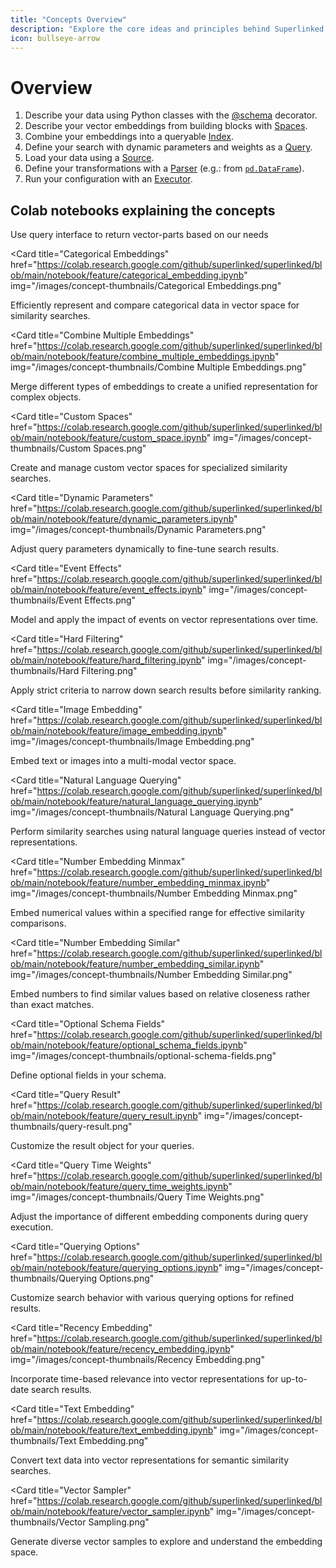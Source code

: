 ```yaml
---
title: "Concepts Overview"
description: "Explore the core ideas and principles behind Superlinked's functionality"
icon: bullseye-arrow
---
```


# Overview

1. Describe your data using Python classes with the [@schema](../reference/common/schema/schema.md) decorator.
2. Describe your vector embeddings from building blocks with [Spaces](../reference/dsl/space/index.md).
3. Combine your embeddings into a queryable [Index](../reference/dsl/index/index.md).
4. Define your search with dynamic parameters and weights as a [Query](../reference/dsl/query/query.md).
5. Load your data using a [Source](../reference/dsl/source/index.md).
6. Define your transformations with a [Parser](https://docs.superlinked.com/reference/components/parser) (e.g.: from [`pd.DataFrame`](../reference/common/parser/dataframe_parser.md)).
7. Run your configuration with an [Executor](../reference/dsl/executor/in_memory/in_memory_executor.md).

## Colab notebooks explaining the concepts

<CardGroup cols={3}>
<Card 
  title="Accessing stored vector parts" 
  href="https://colab.research.google.com/github/superlinked/superlinked/blob/main/notebook/feature/accessing_stored_vector_parts.ipynb" 
  img="/images/concept-thumbnails/access-vector-parts.png"
>
  Use query interface to return vector-parts based on our needs
</Card>

<Card
  title="Categorical Embeddings"
  href="https://colab.research.google.com/github/superlinked/superlinked/blob/main/notebook/feature/categorical_embedding.ipynb"
  img="/images/concept-thumbnails/Categorical Embeddings.png"
>
  Efficiently represent and compare categorical data in vector space for
  similarity searches.
</Card>

<Card
  title="Combine Multiple Embeddings"
  href="https://colab.research.google.com/github/superlinked/superlinked/blob/main/notebook/feature/combine_multiple_embeddings.ipynb"
  img="/images/concept-thumbnails/Combine Multiple Embeddings.png"
>
  Merge different types of embeddings to create a unified representation for
  complex objects.
</Card>

<Card
  title="Custom Spaces"
  href="https://colab.research.google.com/github/superlinked/superlinked/blob/main/notebook/feature/custom_space.ipynb"
  img="/images/concept-thumbnails/Custom Spaces.png"
>
  Create and manage custom vector spaces for specialized similarity searches.
</Card>

<Card
  title="Dynamic Parameters"
  href="https://colab.research.google.com/github/superlinked/superlinked/blob/main/notebook/feature/dynamic_parameters.ipynb"
  img="/images/concept-thumbnails/Dynamic Parameters.png"
>
  Adjust query parameters dynamically to fine-tune search results.
</Card>

<Card
  title="Event Effects"
  href="https://colab.research.google.com/github/superlinked/superlinked/blob/main/notebook/feature/event_effects.ipynb"
  img="/images/concept-thumbnails/Event Effects.png"
>
  Model and apply the impact of events on vector representations over time.
</Card>

<Card
  title="Hard Filtering"
  href="https://colab.research.google.com/github/superlinked/superlinked/blob/main/notebook/feature/hard_filtering.ipynb"
  img="/images/concept-thumbnails/Hard Filtering.png"
>
  Apply strict criteria to narrow down search results before similarity ranking.
</Card>

<Card
  title="Image Embedding"
  href="https://colab.research.google.com/github/superlinked/superlinked/blob/main/notebook/feature/image_embedding.ipynb"
  img="/images/concept-thumbnails/Image Embedding.png"
>
  Embed text or images into a multi-modal vector space.
</Card>

<Card
  title="Natural Language Querying"
  href="https://colab.research.google.com/github/superlinked/superlinked/blob/main/notebook/feature/natural_language_querying.ipynb"
  img="/images/concept-thumbnails/Natural Language Querying.png"
>
  Perform similarity searches using natural language queries instead of vector
  representations.
</Card>

<Card
  title="Number Embedding Minmax"
  href="https://colab.research.google.com/github/superlinked/superlinked/blob/main/notebook/feature/number_embedding_minmax.ipynb"
  img="/images/concept-thumbnails/Number Embedding Minmax.png"
>
  Embed numerical values within a specified range for effective similarity
  comparisons.
</Card>

<Card
  title="Number Embedding Similar"
  href="https://colab.research.google.com/github/superlinked/superlinked/blob/main/notebook/feature/number_embedding_similar.ipynb"
  img="/images/concept-thumbnails/Number Embedding Similar.png"
>
  Embed numbers to find similar values based on relative closeness rather than
  exact matches.
</Card>

<Card
  title="Optional Schema Fields"
  href="https://colab.research.google.com/github/superlinked/superlinked/blob/main/notebook/feature/optional_schema_fields.ipynb"
  img="/images/concept-thumbnails/optional-schema-fields.png"
>
  Define optional fields in your schema.
</Card>

<Card
  title="Query Result"
  href="https://colab.research.google.com/github/superlinked/superlinked/blob/main/notebook/feature/query_result.ipynb"
  img="/images/concept-thumbnails/query-result.png"
>
  Customize the result object for your queries.
</Card>

<Card
  title="Query Time Weights"
  href="https://colab.research.google.com/github/superlinked/superlinked/blob/main/notebook/feature/query_time_weights.ipynb"
  img="/images/concept-thumbnails/Query Time Weights.png"
>
  Adjust the importance of different embedding components during query
  execution.
</Card>

<Card
  title="Querying Options"
  href="https://colab.research.google.com/github/superlinked/superlinked/blob/main/notebook/feature/querying_options.ipynb"
  img="/images/concept-thumbnails/Querying Options.png"
>
  Customize search behavior with various querying options for refined results.
</Card>

<Card
  title="Recency Embedding"
  href="https://colab.research.google.com/github/superlinked/superlinked/blob/main/notebook/feature/recency_embedding.ipynb"
  img="/images/concept-thumbnails/Recency Embedding.png"
>
  Incorporate time-based relevance into vector representations for up-to-date
  search results.
</Card>

<Card
  title="Text Embedding"
  href="https://colab.research.google.com/github/superlinked/superlinked/blob/main/notebook/feature/text_embedding.ipynb"
  img="/images/concept-thumbnails/Text Embedding.png"
>
  Convert text data into vector representations for semantic similarity
  searches.
</Card>

<Card 
  title="Vector Sampler" 
  href="https://colab.research.google.com/github/superlinked/superlinked/blob/main/notebook/feature/vector_sampler.ipynb" 
  img="/images/concept-thumbnails/Vector Sampling.png"
>
  Generate diverse vector samples to explore and understand the embedding space.
</Card>
</CardGroup>
